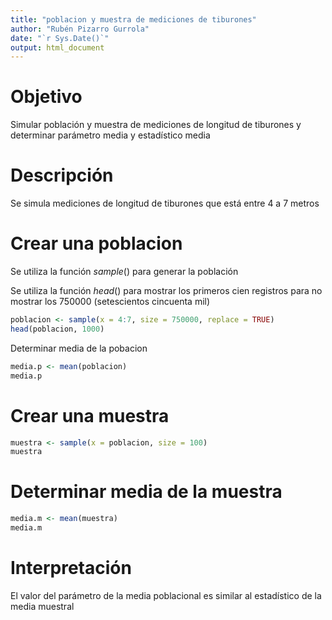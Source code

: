 ---
title: "poblacion y muestra de mediciones de tiburones"
author: "Rubén Pizarro Gurrola"
date: "`r Sys.Date()`"
output: html_document
---

# Objetivo

Simular población y muestra de mediciones de longitud de tiburones y determinar parámetro media y estadístico media

# Descripción

Se simula mediciones de longitud de tiburones que está entre 4 a 7 metros

# Crear una poblacion

Se utiliza la función *sample*() para generar la población

Se utiliza la función *head*() para mostrar los primeros cien registros para no mostrar los 750000 (setescientos cincuenta mil)

```{r}

poblacion <- sample(x = 4:7, size = 750000, replace = TRUE)
head(poblacion, 1000)
```

Determinar media de la pobacion

```{r}
media.p <- mean(poblacion)
media.p
```

# Crear una muestra

```{r}
muestra <- sample(x = poblacion, size = 100)
muestra
```

# Determinar media de la muestra

```{r}
media.m <- mean(muestra)
media.m
```

# Interpretación

El valor del parámetro de la media poblacional es similar al estadístico de la media muestral
